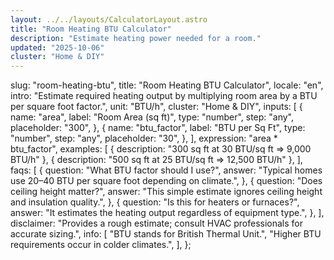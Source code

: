 ```yaml
---
layout: ../../layouts/CalculatorLayout.astro
title: "Room Heating BTU Calculator"
description: "Estimate heating power needed for a room."
updated: "2025-10-06"
cluster: "Home & DIY"
---
```



  slug: "room-heating-btu",
  title: "Room Heating BTU Calculator",
  locale: "en",
  intro:
    "Estimate required heating output by multiplying room area by a BTU per square foot factor.",
  unit: "BTU/h",
  cluster: "Home & DIY",
  inputs: [
    {
      name: "area",
      label: "Room Area (sq ft)",
      type: "number",
      step: "any",
      placeholder: "300",
    },
    {
      name: "btu_factor",
      label: "BTU per Sq Ft",
      type: "number",
      step: "any",
      placeholder: "30",
    },
  ],
  expression: "area * btu_factor",
  examples: [
    { description: "300 sq ft at 30 BTU/sq ft ⇒ 9,000 BTU/h" },
    { description: "500 sq ft at 25 BTU/sq ft ⇒ 12,500 BTU/h" },
  ],
  faqs: [
    {
      question: "What BTU factor should I use?",
      answer:
        "Typical homes use 20–40 BTU per square foot depending on climate.",
    },
    {
      question: "Does ceiling height matter?",
      answer:
        "This simple estimate ignores ceiling height and insulation quality.",
    },
    {
      question: "Is this for heaters or furnaces?",
      answer: "It estimates the heating output regardless of equipment type.",
    },
  ],
  disclaimer:
    "Provides a rough estimate; consult HVAC professionals for accurate sizing.",
  info: [
    "BTU stands for British Thermal Unit.",
    "Higher BTU requirements occur in colder climates.",
  ],
};

<Calculator schema={schema} />
